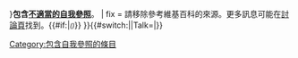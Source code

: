 <!-- {{self-reference}} begin-->{{ambox
| type  = style
| issue  = 本{{{章節|{{{1|條目}}}}}}'''包含[[Wikipedia:避免自我提及|不適當的自我參照]]'''。
| fix = 請移除參考維基百科的來源。更多訊息可能在[[{{NAMESPACE}} talk:{{PAGENAME}}|討論頁]]找到。{{#if:{{{date|}}}|<small>''({{{date}}})''</small>}}
}}{{#switch:{{NAMESPACE}}||Talk=[[Category:包含自我參照的條目]]|}}<!-- {{Self-reference}} end--><noinclude>{{documentation}}</noinclude>